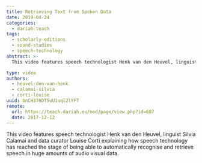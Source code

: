 ```yaml
---
title: Retrieving Text from Spoken Data
date: 2019-04-24
categories:
  - dariah-teach
tags:
  - scholarly-editions
  - sound-studies
  - speech-technology
abstract: >-
  This video features speech technologist Henk van den Heuvel, linguist Silvia Calamai and data curator Louise Corti explaining how speech technology has reached the stage of being able to automatically recognise and retrieve speech in huge amounts of audio visual data.

type: video
authors:
  - heuvel-den-van-henk
  - calamai-silvia
  - corti-louise
uuid: bnCH376DT5uU1uql2lYFT
remote:
  url: https://teach.dariah.eu/mod/page/view.php?id=687
  date: 2017-12-12
---
```


This video features speech technologist Henk van den Heuvel, linguist Silvia Calamai and data curator Louise Corti explaining how speech technology has reached the stage of being able to automatically recognise and retrieve speech in huge amounts of audio visual data.

<VideoCard
  title="DH in Practice"
  subtitle="Retrieving Text from Spoken Data"
  id="5fskmqgcvtw"
  image="/assets/images/cms/posts/retrieving-text-from-spoken-data/silvia_calamai.jpg"
/>
